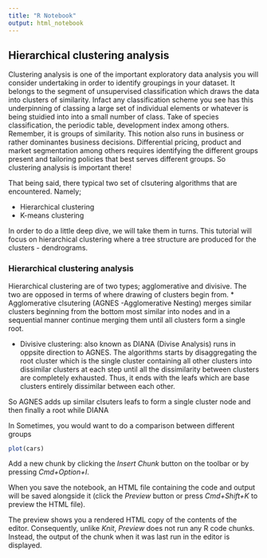 ```yaml
---
title: "R Notebook"
output: html_notebook
---
```


## Hierarchical clustering analysis

Clustering analysis is one of the important exploratory data analysis you will consider undertaking in order to identify groupings in your dataset. It belongs to the segment of unsupervised classification which draws the data into clusters of similarity. Infact any classification scheme you see has this underpinning of classing a large set of individual elements or whatever is being stuidied into into a small number of class. Take of species classification, the periodic table, development index among others. Remember, it is groups of similarity. This notion also runs in business or rather dominantes business decisions.  Differential pricing, product and market segmentation among others requires identifying the different groups present and tailoring policies that best serves different groups. So clustering analysis is important there!

That being said, there typical two set of clsutering algorithms that are encountered. Namely;

* Hierarchical clustering
* K-means clustering

In order to do a little deep dive, we will take them in turns. This tutorial will focus on hierarchical clustering where a tree structure are produced for the clusters - dendrograms.


### Hierarchical clustering analysis
Hierarchical clustering are of two types; agglomerative and divisive. The two are opposed in terms of where drawing of clusters begin from.
* Agglomerative clsutering (AGNES -Agglomerative Nesting) merges similar clusters beginning from the bottom most similar into nodes and in a sequential manner continue merging them until all clusters form a single root.

* Divisive clustering: also known as DIANA (Divise Analysis) runs in oppsite direction to AGNES. The algorithms starts by disaggregating the root cluster which is the single cluster containing all other clusters into dissimilar clusters at each step until all the dissimilarity between clusters are completely exhausted. Thus, it ends with the leafs which are base clusters entirely dissimilar between each other.


So AGNES adds up similar clsuters leafs to form a single cluster node and then finally a root while DIANA 



In  Sometimes, you would want to do a comparison between different groups
```r
plot(cars)
```

Add a new chunk by clicking the *Insert Chunk* button on the toolbar or by pressing *Cmd+Option+I*.

When you save the notebook, an HTML file containing the code and output will be saved alongside it (click the *Preview* button or press *Cmd+Shift+K* to preview the HTML file). 

The preview shows you a rendered HTML copy of the contents of the editor. Consequently, unlike *Knit*, *Preview* does not run any R code chunks. Instead, the output of the chunk when it was last run in the editor is displayed.

